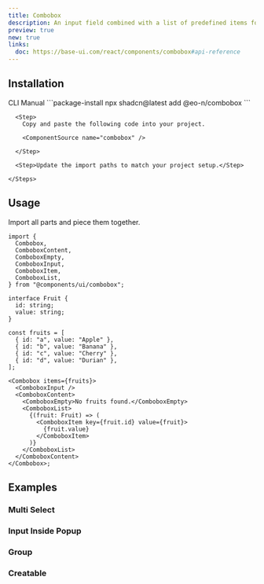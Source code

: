 ```yaml
---
title: Combobox
description: An input field combined with a list of predefined items for easy selection.
preview: true
new: true
links:
  doc: https://base-ui.com/react/components/combobox#api-reference
---
```


<ComponentTabs name="combobox-demo" />

## Installation

<CodeTabs>

<TabsList>
  <TabsTrigger value="cli">CLI</TabsTrigger>
  <TabsTrigger value="manual">Manual</TabsTrigger>
</TabsList>

<TabsContent value="cli">
    ```package-install 
    npx shadcn@latest add @eo-n/combobox
    ```
</TabsContent>

  <TabsContent value="manual">
    <Steps>

      <Step>
        Copy and paste the following code into your project.

        <ComponentSource name="combobox" />

      </Step>

      <Step>Update the import paths to match your project setup.</Step>

    </Steps>

  </TabsContent>

</CodeTabs>

## Usage

Import all parts and piece them together.

```tsx
import {
  Combobox,
  ComboboxContent,
  ComboboxEmpty,
  ComboboxInput,
  ComboboxItem,
  ComboboxList,
} from "@components/ui/combobox";
```

```tsx
interface Fruit {
  id: string;
  value: string;
}

const fruits = [
  { id: "a", value: "Apple" },
  { id: "b", value: "Banana" },
  { id: "c", value: "Cherry" },
  { id: "d", value: "Durian" },
];

<Combobox items={fruits}>
  <ComboboxInput />
  <ComboboxContent>
    <ComboboxEmpty>No fruits found.</ComboboxEmpty>
    <ComboboxList>
      {(fruit: Fruit) => (
        <ComboboxItem key={fruit.id} value={fruit}>
          {fruit.value}
        </ComboboxItem>
      )}
    </ComboboxList>
  </ComboboxContent>
</Combobox>;
```

## Examples

### Multi Select

<ComponentTabs name="combobox-multi-select" />

### Input Inside Popup

<ComponentTabs name="combobox-popup" />

### Group

<ComponentTabs name="combobox-grouped" />

### Creatable

<ComponentTabs name="combobox-creatable" />